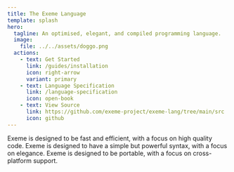 ```yaml
---
title: The Exeme Language
template: splash
hero:
  tagline: An optimised, elegant, and compiled programming language.
  image:
    file: ../../assets/doggo.png
  actions:
    - text: Get Started
      link: /guides/installation
      icon: right-arrow
      variant: primary
    - text: Language Specification
      link: /language-specification
      icon: open-book
    - text: View Source
      link: https://github.com/exeme-project/exeme-lang/tree/main/src
      icon: github
---
```



<CardGrid stagger>
	<Card title="Optimised" icon="rocket">
		Exeme is designed to be fast and efficient, with a focus on high quality code.
	</Card>
	<Card title="Elegant" icon="star">
		Exeme is designed to have a simple but powerful syntax, with a focus on elegance.
	</Card>
	<Card title="Compiled" icon="document">
		Exeme is designed to be portable, with a focus on cross-platform support.
	</Card>
</CardGrid>
